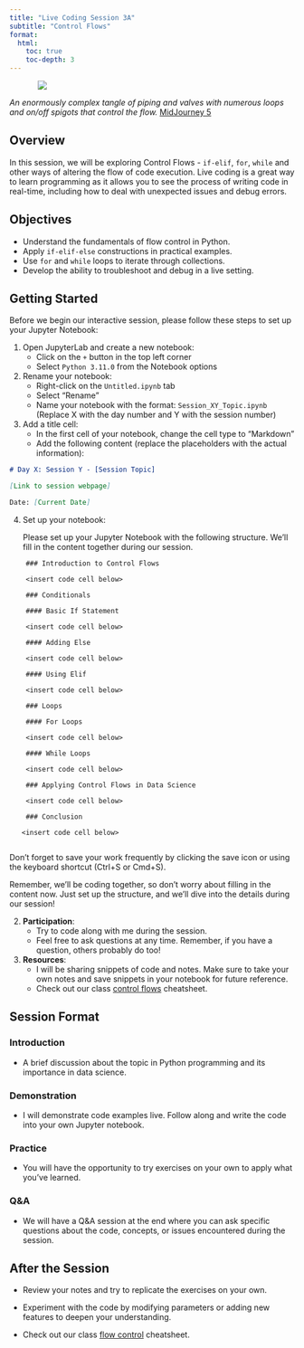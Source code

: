 ```yaml
---
title: "Live Coding Session 3A"
subtitle: "Control Flows"
format: 
  html:
    toc: true
    toc-depth: 3
---
```



::: {style="width: 80%; margin: auto;"}
![](assets/control_flow.jpeg)
:::

:::{.gray-text .center-text}
*An enormously complex tangle of piping and valves with numerous loops and on/off spigots that control the flow.* [MidJourney 5](https://www.midjourney.com/jobs/8e742ff8-f630-4021-9059-9dbd52e0ee0c?index=0)
:::

## Overview

In this session, we will be exploring Control Flows - `if-elif`, `for`, `while` and other ways of altering the flow of code execution. Live coding is a great way to learn programming as it allows you to see the process of writing code in real-time, including how to deal with unexpected issues and debug errors.

## Objectives

- Understand the fundamentals of flow control in Python.
- Apply `if-elif-else` constructions in practical examples.
- Use `for` and `while` loops to iterate through collections.
- Develop the ability to troubleshoot and debug in a live setting.

## Getting Started

Before we begin our interactive session, please follow these steps to set up your Jupyter Notebook:

1. Open JupyterLab and create a new notebook:
   - Click on the `+` button in the top left corner
   - Select `Python 3.11.0` from the Notebook options

2. Rename your notebook:
   - Right-click on the `Untitled.ipynb` tab
   - Select "Rename"
   - Name your notebook with the format: `Session_XY_Topic.ipynb`
     (Replace X with the day number and Y with the session number)

3. Add a title cell:
   - In the first cell of your notebook, change the cell type to "Markdown"
   - Add the following content (replace the placeholders with the actual information):

```markdown
# Day X: Session Y - [Session Topic]

[Link to session webpage]

Date: [Current Date]
```

4. Set up your notebook:

    Please set up your Jupyter Notebook with the following structure. We'll fill in the content together during our session.

```
    ### Introduction to Control Flows

    <insert code cell below> 

    ### Conditionals

    #### Basic If Statement

    <insert code cell below> 
    
    #### Adding Else

    <insert code cell below> 
    
    #### Using Elif

    <insert code cell below> 
    
    ### Loops

    #### For Loops

    <insert code cell below> 
    
    #### While Loops

    <insert code cell below> 
    
    ### Applying Control Flows in Data Science

    <insert code cell below> 
    
    ### Conclusion

   <insert code cell below> 
    
```

:::{.callout-caution}
Don't forget to save your work frequently by clicking the save icon or using the keyboard shortcut (Ctrl+S or Cmd+S).
:::

Remember, we'll be coding together, so don't worry about filling in the content now. Just set up the structure, and we'll dive into the details during our session!

2. **Participation**:
   - Try to code along with me during the session.
   - Feel free to ask questions at any time. Remember, if you have a question, others probably do too!

3. **Resources**:
   - I will be sharing snippets of code and notes. Make sure to take your own notes and save snippets in your notebook for future reference.
   - Check out our class [control flows](../cheatsheets/control_flows.qmd) cheatsheet.

## Session Format

### Introduction

- A brief discussion about the topic in Python programming and its importance in data science.

### Demonstration

- I will demonstrate code examples live. Follow along and write the code into your own Jupyter notebook.

### Practice

- You will have the opportunity to try exercises on your own to apply what you've learned.

### Q&A

- We will have a Q&A session at the end where you can ask specific questions about the code, concepts, or issues encountered during the session.

## After the Session

- Review your notes and try to replicate the exercises on your own.

- Experiment with the code by modifying parameters or adding new features to deepen your understanding.

- Check out our class [flow control](../cheatsheets/control_flows.qmd) cheatsheet.



